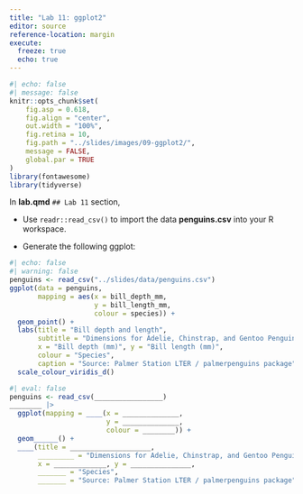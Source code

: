 ```yaml
---
title: "Lab 11: ggplot2"
editor: source
reference-location: margin
execute:
  freeze: true
  echo: true
---
```


```r
#| echo: false
#| message: false
knitr::opts_chunk$set(
    fig.asp = 0.618,
    fig.align = "center",
    out.width = "100%",
    fig.retina = 10,
    fig.path = "../slides/images/09-ggplot2/",
    message = FALSE,
    global.par = TRUE
)
library(fontawesome)
library(tidyverse)
```

::: callout-note

:::



In **lab.qmd** `## Lab 11` section,

- Use `readr::read_csv()` to import the data **penguins.csv** into your R workspace.

- Generate the following ggplot:

```r
#| echo: false
#| warning: false
penguins <- read_csv("../slides/data/penguins.csv")
ggplot(data = penguins,
       mapping = aes(x = bill_depth_mm,
                     y = bill_length_mm,
                     colour = species)) +
  geom_point() +
  labs(title = "Bill depth and length",
       subtitle = "Dimensions for Adelie, Chinstrap, and Gentoo Penguins",
       x = "Bill depth (mm)", y = "Bill length (mm)",
       colour = "Species",
       caption = "Source: Palmer Station LTER / palmerpenguins package") +
  scale_colour_viridis_d()
```

```r
#| eval: false
penguins <- read_csv(_________________)
________ |> 
  ggplot(mapping = ____(x = ______________,
                        y = ______________,
                        colour = ________)) +
  geom______() +
  ____(title = ____________________,
       _________ = "Dimensions for Adelie, Chinstrap, and Gentoo Penguins",
       x = _____________, y = _______________,
       _______ = "Species",
       _______ = "Source: Palmer Station LTER / palmerpenguins package")
```